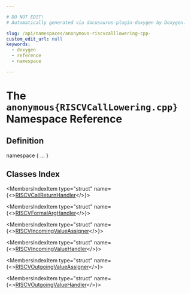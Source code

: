 ```yaml
---

# DO NOT EDIT!
# Automatically generated via docusaurus-plugin-doxygen by Doxygen.

slug: /api/namespaces/anonymous-riscvcalllowering-cpp-
custom_edit_url: null
keywords:
  - doxygen
  - reference
  - namespace

---
```





# The `anonymous{RISCVCallLowering.cpp}` Namespace Reference

<DoxygenPage pluginConfig={pluginConfig}>



## Definition

<CodeBlock>namespace &#123; ... &#125;</CodeBlock>

## Classes Index

<MembersIndex>

<MembersIndexItem
  type="struct"
  name={<><a href="/docs/api/structs/anonymous-namespace-riscvcalllowering-cpp-/riscvcallreturnhandler">RISCVCallReturnHandler</a></>}>
</MembersIndexItem>

<MembersIndexItem
  type="struct"
  name={<><a href="/docs/api/structs/anonymous-namespace-riscvcalllowering-cpp-/riscvformalarghandler">RISCVFormalArgHandler</a></>}>
</MembersIndexItem>

<MembersIndexItem
  type="struct"
  name={<><a href="/docs/api/structs/anonymous-namespace-riscvcalllowering-cpp-/riscvincomingvalueassigner">RISCVIncomingValueAssigner</a></>}>
</MembersIndexItem>

<MembersIndexItem
  type="struct"
  name={<><a href="/docs/api/structs/anonymous-namespace-riscvcalllowering-cpp-/riscvincomingvaluehandler">RISCVIncomingValueHandler</a></>}>
</MembersIndexItem>

<MembersIndexItem
  type="struct"
  name={<><a href="/docs/api/structs/anonymous-namespace-riscvcalllowering-cpp-/riscvoutgoingvalueassigner">RISCVOutgoingValueAssigner</a></>}>
</MembersIndexItem>

<MembersIndexItem
  type="struct"
  name={<><a href="/docs/api/structs/anonymous-namespace-riscvcalllowering-cpp-/riscvoutgoingvaluehandler">RISCVOutgoingValueHandler</a></>}>
</MembersIndexItem>

</MembersIndex>


</DoxygenPage>
